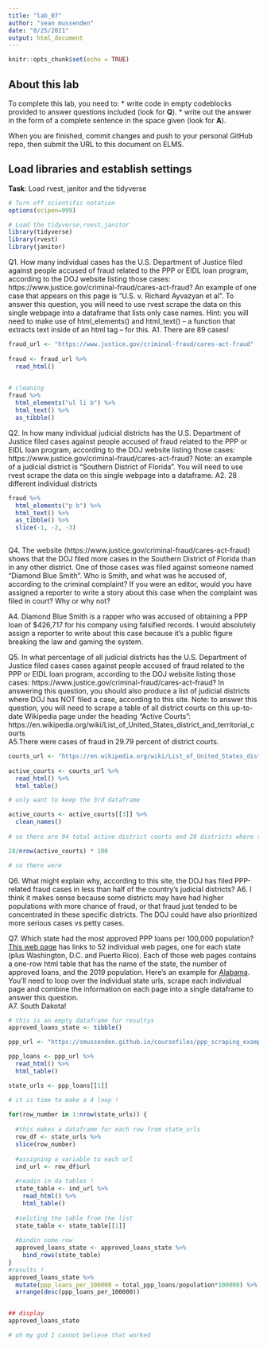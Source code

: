 ```yaml
---
title: "lab_07"
author: "sean mussenden"
date: "8/25/2021"
output: html_document
---
```


```r
knitr::opts_chunk$set(echo = TRUE)
```

## About this lab

To complete this lab, you need to:
* write code in empty codeblocks provided to answer questions included (look for **Q**).
* write out the answer in the form of a complete sentence in the space given (look for **A**).

When you are finished, commit changes and push to your personal GitHub repo, then submit the URL to this document on ELMS.

## Load libraries and establish settings
**Task**: Load rvest, janitor and the tidyverse
```r
# Turn off scientific notation
options(scipen=999)

# Load the tidyverse,rvest,janitor
library(tidyverse)
library(rvest)
library(janitor)

```


Q1. How many individual cases has the U.S. Department of Justice filed against people accused of fraud related to the PPP or EIDL loan program, according to the DOJ website listing those cases: https://www.justice.gov/criminal-fraud/cares-act-fraud?  An example of one case that appears on this page is "U.S. v. Richard Ayvazyan et al". To answer this question, you will need to use rvest scrape the data on this single webpage into a dataframe that lists only case names. Hint: you will need to make use of html_elements() and html_text() -- a function that extracts text inside of an html tag -- for this.
A1.  There are 89 cases!

```r

fraud_url <- "https://www.justice.gov/criminal-fraud/cares-act-fraud" 
  
fraud <- fraud_url %>%
  read_html() 
  

# cleaning 
fraud %>% 
  html_elements("ul li b") %>%
  html_text() %>%
  as_tibble() 


```

Q2. In how many individual judicial districts has the U.S. Department of Justice filed cases against people accused of fraud related to the PPP or EIDL loan program, according to the DOJ website listing those cases: https://www.justice.gov/criminal-fraud/cares-act-fraud?  Note: an example of a judicial district is "Southern District of Florida". You will need to use rvest scrape the data on this single webpage into a dataframe.
A2. 28 different individual districts

```r

fraud %>%
  html_elements("p b") %>%
  html_text() %>%
  as_tibble() %>%
  slice(-1, -2, -3)
  


```

Q4. The website (https://www.justice.gov/criminal-fraud/cares-act-fraud) shows that the DOJ filed more cases in the Southern District of Florida than in any other district. One of those cases was filed against someone named "Diamond Blue Smith". Who is Smith, and what was he accused of, according to the criminal complaint? If you were an editor, would you have assigned a reporter to write a story about this case when the complaint was filed in court? Why or why not?

A4. Diamond Blue Smith is a rapper who was accused of obtaining a PPP loan of $426,717 for his company using falsified records. I would absolutely assign a reporter to write about this case because it's a public figure breaking the law and gaming the system. 

Q5. In what percentage of all judicial districts has the U.S. Department of Justice filed cases cases against people accused of fraud related to the PPP or EIDL loan program, according to the DOJ website listing those cases: https://www.justice.gov/criminal-fraud/cares-act-fraud? In answering this question, you should also produce a list of judicial districts where DOJ has NOT filed a case, according to this site.  Note: to answer this question, you will need to scrape a table of all district courts on this up-to-date Wikipedia page under the heading "Active Courts": https://en.wikipedia.org/wiki/List_of_United_States_district_and_territorial_courts  
A5.There were cases of fraud in 29.79 percent of district courts. 


```r

courts_url <- "https://en.wikipedia.org/wiki/List_of_United_States_district_and_territorial_courts"
 
active_courts <- courts_url %>%
  read_html() %>%
  html_table()

# only want to keep the 3rd dataframe

active_courts <- active_courts[[3]] %>%
  clean_names() 
  
# so there are 94 total active district courts and 28 districts where there were fraud 

28/nrow(active_courts) * 100

# so there were

```
Q6. What might explain why, according to this site, the DOJ has filed PPP-related fraud cases in less than half of the country's judicial districts?
A6. I think it makes sense because some districts may have had higher populations with more chance of fraud, or that fraud just tended to be concentrated in these specific districts. The DOJ could have also prioritized more serious cases vs petty cases. 

Q7. Which state had the most approved PPP loans per 100,000 population? [This web page](https://smussenden.github.io/coursefiles/ppp_scraping_example/index.html) has links to 52 individual web pages, one for each state (plus Washington, D.C. and Puerto Rico). Each of those web pages contains a one-row html table that has the name of the state, the number of approved loans, and the 2019 population. Here's an example for [Alabama](https://smussenden.github.io/coursefiles/ppp_scraping_example/states/alabama.html). You'll need to loop over the individual state urls, scrape each individual page and combine the information on each page into a single dataframe to answer this question.  
A7. South Dakota!
```r

# this is an empty dataframe for resultys
approved_loans_state <- tibble()

ppp_url <- "https://smussenden.github.io/coursefiles/ppp_scraping_example/index.html"

ppp_loans <- ppp_url %>% 
  read_html() %>% 
  html_table()

state_urls <- ppp_loans[[1]]

# it is time to make a 4 loop !
   
for(row_number in 1:nrow(state_urls)) {
  
  #this makes a dataframe for each row from state_urls
  row_df <- state_urls %>%
  slice(row_number)
  
  #assigning a variable to each url
  ind_url <- row_df$url 
  
  #readin in da tables !
  state_table <- ind_url %>%    
    read_html() %>%
    html_table() 
  
  #selcting the table from the list
  state_table <- state_table[[1]]
  
  #bindin some row
  approved_loans_state <- approved_loans_state %>%
    bind_rows(state_table)
}
#results !
approved_loans_state %>%
  mutate(ppp_loans_per_100000 = total_ppp_loans/population*100000) %>%
  arrange(desc(ppp_loans_per_100000))


## display
approved_loans_state

# oh my god I cannot believe that worked



```

